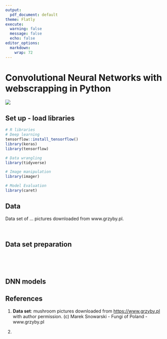```yaml
---
output:
  pdf_document: default
theme: Flatly
execute: 
  warning: false
  message: false
  echo: false
editor_options: 
  markdown: 
    wrap: 72
---
```


# Convolutional Neural Networks with webscrapping in Python

![](02_fashionmnist.png)

## Set up - load libraries

```r
# R libraries
# Deep learning
tensorflow::install_tensorflow()
library(keras)
library(tensorflow)

# Data wrangling
library(tidyverse)

# Image manipulation
library(imager)

# Model Evaluation
library(caret)
```
## Data

Data set of ... pictures downloaded from www.grzyby.pl.

\



## Data set preparation

```r


```

\

```r


```

## DNN models

## References

1.  **Data set**: mushroom pictures downloaded from
    <https://www.grzyby.pl> with author permission. (c) Marek
    Snowarski - Fungi of Poland - www.grzyby.pl

2.  
